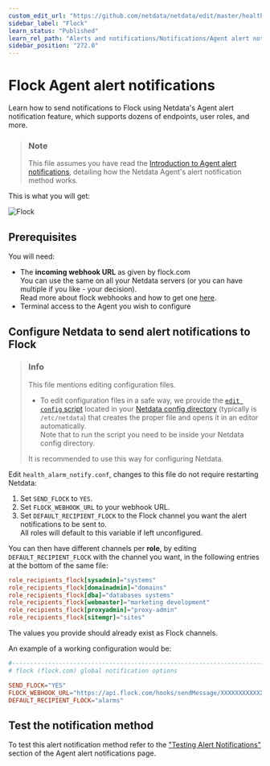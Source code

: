```yaml
---
custom_edit_url: "https://github.com/netdata/netdata/edit/master/health/notifications/flock/README.md"
sidebar_label: "Flock"
learn_status: "Published"
learn_rel_path: "Alerts and notifications/Notifications/Agent alert notifications"
sidebar_position: "272.0"
---
```

# Flock Agent alert notifications

Learn how to send notifications to Flock using Netdata's Agent alert notification feature, which supports dozens of endpoints, user roles, and more.

> ### Note
>
> This file assumes you have read the [Introduction to Agent alert notifications](/docs/alerts-and-notifications/notifications/agent-alert-notifications), detailing how the Netdata Agent's alert notification method works.

This is what you will get:

![Flock](https://i.imgur.com/ok9bRzw.png)

## Prerequisites

You will need:

- The **incoming webhook URL** as given by flock.com  
  You can use the same on all your Netdata servers (or you can have multiple if you like - your decision).  
    Read more about flock webhooks and how to get one [here](https://admin.flock.com/webhooks).
- Terminal access to the Agent you wish to configure

## Configure Netdata to send alert notifications to Flock

> ### Info
>
> This file mentions editing configuration files.  
>
> - To edit configuration files in a safe way, we provide the [`edit config` script](/docs/getting-started/manage-and-configure/configuration#use-edit-config-to-edit-configuration-files) located in your [Netdata config directory](/docs/getting-started/manage-and-configure/configuration#the-netdata-config-directory) (typically is `/etc/netdata`) that creates the proper file and opens it in an editor automatically.  
> Note that to run the script you need to be inside your Netdata config directory.
>
> It is recommended to use this way for configuring Netdata.

Edit `health_alarm_notify.conf`, changes to this file do not require restarting Netdata:

1. Set `SEND_FLOCK` to `YES`.
2. Set `FLOCK_WEBHOOK_URL` to your webhook URL.
3. Set `DEFAULT_RECIPIENT_FLOCK` to the Flock channel you want the alert notifications to be sent to.  
   All roles will default to this variable if left unconfigured.

You can then have different channels per **role**, by editing `DEFAULT_RECIPIENT_FLOCK` with the channel you want, in the following entries at the bottom of the same file:

```conf
role_recipients_flock[sysadmin]="systems"
role_recipients_flock[domainadmin]="domains"
role_recipients_flock[dba]="databases systems"
role_recipients_flock[webmaster]="marketing development"
role_recipients_flock[proxyadmin]="proxy-admin"
role_recipients_flock[sitemgr]="sites"
```

The values you provide should already exist as Flock channels.

An example of a working configuration would be:

```conf
#------------------------------------------------------------------------------
# flock (flock.com) global notification options

SEND_FLOCK="YES"
FLOCK_WEBHOOK_URL="https://api.flock.com/hooks/sendMessage/XXXXXXXXXXXXXXXXXXXXXXXXXXXXXXX"
DEFAULT_RECIPIENT_FLOCK="alarms"
```

## Test the notification method

To test this alert notification method refer to the ["Testing Alert Notifications"](/docs/alerts-and-notifications/notifications/agent-alert-notifications#testing-alert-notifications) section of the Agent alert notifications page.
